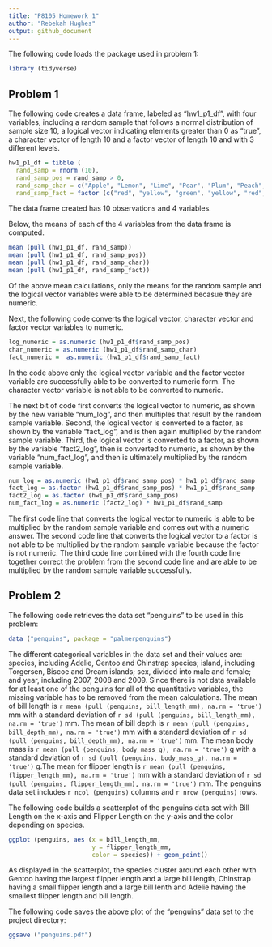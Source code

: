 ```yaml
---
title: "P8105 Homework 1"
author: "Rebekah Hughes"
output: github_document
---
```


The following code loads the package used in problem 1:

```r
library (tidyverse)
```


## Problem 1

The following code creates a data frame, labeled as "hw1_p1_df", with four variables, including a random sample that follows a normal distribution of sample size 10, a logical vector indicating elements greater than 0 as "true", a character vector of length 10 and a factor vector of length 10 and with 3 different levels.

```r
hw1_p1_df = tibble (
  rand_samp = rnorm (10),
  rand_samp_pos = rand_samp > 0,
  rand_samp_char = c("Apple", "Lemon", "Lime", "Pear", "Plum", "Peach", "Berry", "Cherry", "Mango", "Melon"),
  rand_samp_fact = factor (c("red", "yellow", "green", "yellow", "red", "red", "red", "red", "yellow", "green")))
```

The data frame created has 10 observations and 4 variables.

Below, the means of each of the 4 variables from the data frame is computed.

```r
mean (pull (hw1_p1_df, rand_samp))
mean (pull (hw1_p1_df, rand_samp_pos))
mean (pull (hw1_p1_df, rand_samp_char))
mean (pull (hw1_p1_df, rand_samp_fact))
```

Of the above mean calculations, only the means for the random sample and the logical vector variables were able to be determined becasue they are numeric.

Next, the following code converts the logical vector, character vector and factor vector variables to numeric.

```r
log_numeric = as.numeric (hw1_p1_df$rand_samp_pos)
char_numeric = as.numeric (hw1_p1_df$rand_samp_char)
fact_numeric =  as.numeric (hw1_p1_df$rand_samp_fact)
```

In the code above only the logical vector variable and the factor vector variable are successfully able to be converted to numeric form. The character vector variable is not able to be converted to numeric.

The next bit of code first converts the logical vector to numeric, as shown by the new variable "num_log", and then multiples that result by the random sample variable. Second, the logical vector is converted to a factor, as shown by the variable "fact_log", and is then again multiplied by the random sample variable. Third, the logical vector is converted to a factor, as shown by the variable "fact2_log", then is converted to numeric, as shown by the variable "num_fact_log", and then is ultimately multiplied by the random sample variable.

```r
num_log = as.numeric (hw1_p1_df$rand_samp_pos) * hw1_p1_df$rand_samp
fact_log = as.factor (hw1_p1_df$rand_samp_pos) * hw1_p1_df$rand_samp
fact2_log = as.factor (hw1_p1_df$rand_samp_pos)
num_fact_log = as.numeric (fact2_log) * hw1_p1_df$rand_samp
```

The first code line that converts the logical vector to numeric is able to be multiplied by the random sample variable and comes out with a numeric answer. The second code line that converts the logical vector to a factor is not able to be multiplied by the random sample variable because the factor is not numeric. The third code line combined with the fourth code line together correct the problem from the second code line and are able to be multiplied by the random sample variable successfully.

## Problem 2

The following code retrieves the data set "penguins" to be used in this problem:

```r
data ("penguins", package = "palmerpenguins")
```

The different categorical variables in the data set and their values are: species, including Adelie, Gentoo and Chinstrap species; island, including Torgersen, Biscoe and Dream islands; sex, divided into male and female; and year, including 2007, 2008 and 2009. Since there is not data available for at least one of the penguins for all of the quantitative variables, the missing variable has to be removed from the mean calculations. The mean of bill length is `r mean (pull (penguins, bill_length_mm), na.rm = 'true')` mm with a standard deviation of `r sd (pull (penguins, bill_length_mm), na.rm = 'true')` mm. The mean of bill depth is `r mean (pull (penguins, bill_depth_mm), na.rm = 'true')` mm with a standard deviation of `r sd (pull (penguins, bill_depth_mm), na.rm = 'true')` mm. The mean body mass is `r mean (pull (penguins, body_mass_g), na.rm = 'true')` g with a standard deviation of `r sd (pull (penguins, body_mass_g), na.rm = 'true')` g.The mean for flipper length is `r mean (pull (penguins, flipper_length_mm), na.rm = 'true')` mm with a standard deviation of `r sd (pull (penguins, flipper_length_mm), na.rm = 'true')` mm. The penguins data set includes `r ncol (penguins)` columns and `r nrow (penguins)` rows.

The following code builds a scatterplot of the penguins data set with Bill Length on the x-axis and Flipper Length on the y-axis and the color depending on species.

```r
ggplot (penguins, aes (x = bill_length_mm,
                       y = flipper_length_mm,
                       color = species)) + geom_point()
```

As displayed in the scatterplot, the species cluster around each other with Gentoo having the largest flipper length and a large bill length, Chinstrap having a small flipper length and a large bill lenth and Adelie having the smallest flipper length and bill length.

The following code saves the above plot of the "penguins" data set to the project directory:

```r
ggsave ("penguins.pdf")
```
